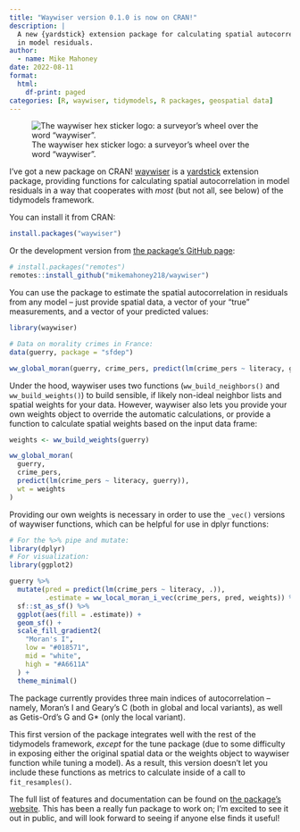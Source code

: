 ```yaml
---
title: "Waywiser version 0.1.0 is now on CRAN!"
description: |
  A new {yardstick} extension package for calculating spatial autocorrelation 
  in model residuals. 
author:
  - name: Mike Mahoney
date: 2022-08-11
format:
  html:
    df-print: paged
categories: [R, waywiser, tidymodels, R packages, geospatial data]
---
```


![The waywiser hex sticker logo: a surveyor's wheel over the word "waywiser".](waywiser.svg)

I've got a new package on CRAN! [waywiser](https://github.com/mikemahoney218/waywiser) is a [yardstick](https://yardstick.tidymodels.org/) extension package, providing functions for calculating spatial autocorrelation in model residuals in a way that cooperates with _most_ (but not all, see below) of the tidymodels framework.

You can install it from CRAN:

```r
install.packages("waywiser")
```

Or the development version from [the package's GitHub page](https://github.com/mikemahoney218/waywiser):

```r
# install.packages("remotes")
remotes::install_github("mikemahoney218/waywiser")
```

You can use the package to estimate the spatial autocorrelation in residuals from any model -- just provide spatial data, a vector of your "true" measurements, and a vector of your predicted values:

```r
library(waywiser)

# Data on morality crimes in France:
data(guerry, package = "sfdep")

ww_global_moran(guerry, crime_pers, predict(lm(crime_pers ~ literacy, guerry)))
```

Under the hood, waywiser uses two functions (`ww_build_neighbors()` and `ww_build_weights()`) to build sensible, if likely non-ideal neighbor lists and spatial weights for your data. However, waywiser also lets you provide your own weights object to override the automatic calculations, or provide a function to calculate spatial weights based on the input data frame:

```r
weights <- ww_build_weights(guerry)

ww_global_moran(
  guerry, 
  crime_pers, 
  predict(lm(crime_pers ~ literacy, guerry)),
  wt = weights
)
```

Providing our own weights is necessary in order to use the `_vec()` versions of waywiser functions, which can be helpful for use in dplyr functions:

```r
# For the %>% pipe and mutate:
library(dplyr)
# For visualization:
library(ggplot2)

guerry %>%
  mutate(pred = predict(lm(crime_pers ~ literacy, .)),
         .estimate = ww_local_moran_i_vec(crime_pers, pred, weights)) %>% 
  sf::st_as_sf() %>% 
  ggplot(aes(fill = .estimate)) +
  geom_sf() + 
  scale_fill_gradient2(
    "Moran's I", 
    low = "#018571", 
    mid = "white", 
    high = "#A6611A"
  ) + 
  theme_minimal()
```

The package currently provides three main indices of autocorrelation -- namely, Moran's I and Geary's C (both in global and local variants), as well as Getis-Ord's G and G* (only the local variant). 

This first version of the package integrates well with the rest of the tidymodels framework, _except_ for the tune package (due to some difficulty in exposing either the original spatial data or the weights object to waywiser function while tuning a model). As a result, this version doesn't let you include these functions as metrics to calculate inside of a call to `fit_resamples()`.

The full list of features and documentation can be found on [the package's website](https://mikemahoney218.github.io/waywiser/). This has been a really fun package to work on; I'm excited to see it out in public, and will look forward to seeing if anyone else finds it useful!

